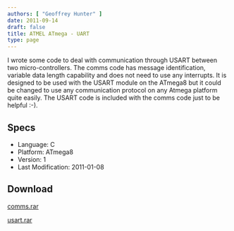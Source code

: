 ```yaml
---
authors: [ "Geoffrey Hunter" ]
date: 2011-09-14
draft: false
title: ATMEL ATmega - UART
type: page
---
```


I wrote some code to deal with communication through USART between two micro-controllers. The comms code has message identification, variable data length capability and does not need to use any interrupts. It is designed to be used with the USART module on the ATmega8 but it could be changed to use any communication protocol on any Atmega platform quite easily. The USART code is included with the comms code just to be helpful :-).

## Specs

* Language: C
* Platform: ATmega8
* Version: 1
* Last Modification: 2011-01-08

## Download

[comms.rar](./_assets/comms.rar)

[usart.rar](./_assets/usart.rar)
